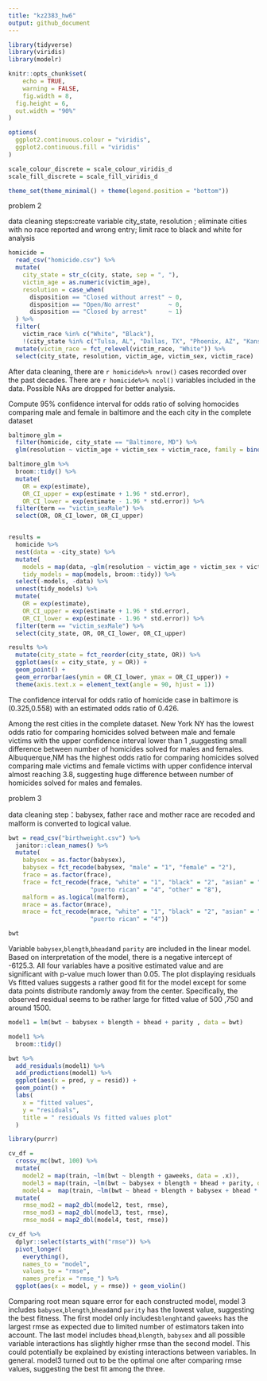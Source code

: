```yaml
---
title: "kz2383_hw6"
output: github_document
---
```


```r
library(tidyverse)
library(viridis)
library(modelr)

knitr::opts_chunk$set(
	echo = TRUE,
	warning = FALSE,
	fig.width = 8, 
  fig.height = 6,
  out.width = "90%"
)

options(
  ggplot2.continuous.colour = "viridis",
  ggplot2.continuous.fill = "viridis"
)

scale_colour_discrete = scale_colour_viridis_d
scale_fill_discrete = scale_fill_viridis_d

theme_set(theme_minimal() + theme(legend.position = "bottom"))
```


problem 2

data cleaning steps:create variable city_state, resolution ; eliminate cities with no race reported and wrong entry; limit race to black and white for analysis
```r

homicide = 
  read_csv("homicide.csv") %>% 
  mutate(
    city_state = str_c(city, state, sep = ", "),
    victim_age = as.numeric(victim_age),
    resolution = case_when(
      disposition == "Closed without arrest" ~ 0,
      disposition == "Open/No arrest"        ~ 0,
      disposition == "Closed by arrest"      ~ 1)
  ) %>% 
  filter(
    victim_race %in% c("White", "Black"),
    !(city_state %in% c("Tulsa, AL", "Dallas, TX", "Phoenix, AZ", "Kansas City, MO"))) %>% 
  mutate(victim_race = fct_relevel(victim_race, "White")) %>% 
  select(city_state, resolution, victim_age, victim_sex, victim_race)


```


After data cleaning, there are  `r homicide%>% nrow()` cases recorded over the past decades. There are `r homicide%>% ncol()` variables included in the data. Possible NAs are dropped for better analysis. 


Compute 95% confidence interval for odds ratio of solving homocides comparing male and female in  baltimore and the each city in the complete dataset

```r

baltimore_glm = 
  filter(homicide, city_state == "Baltimore, MD") %>% 
  glm(resolution ~ victim_age + victim_sex + victim_race, family = binomial(), data = .)

baltimore_glm %>% 
  broom::tidy() %>% 
  mutate(
    OR = exp(estimate), 
    OR_CI_upper = exp(estimate + 1.96 * std.error),
    OR_CI_lower = exp(estimate - 1.96 * std.error)) %>% 
  filter(term == "victim_sexMale") %>% 
  select(OR, OR_CI_lower, OR_CI_upper)


results = 
  homicide %>% 
  nest(data = -city_state) %>% 
  mutate(
    models = map(data, ~glm(resolution ~ victim_age + victim_sex + victim_race, family = binomial(), data = .x)),
    tidy_models = map(models, broom::tidy)) %>% 
  select(-models, -data) %>% 
  unnest(tidy_models) %>% 
  mutate(
    OR = exp(estimate), 
    OR_CI_upper = exp(estimate + 1.96 * std.error),
    OR_CI_lower = exp(estimate - 1.96 * std.error)) %>% 
  filter(term == "victim_sexMale") %>% 
  select(city_state, OR, OR_CI_lower, OR_CI_upper)

results %>% 
  mutate(city_state = fct_reorder(city_state, OR)) %>% 
  ggplot(aes(x = city_state, y = OR)) + 
  geom_point() + 
  geom_errorbar(aes(ymin = OR_CI_lower, ymax = OR_CI_upper)) + 
  theme(axis.text.x = element_text(angle = 90, hjust = 1))
```


The confidence interval for odds ratio of homicide case in baltimore is (0.325,0.558) with an estimated odds ratio of 0.426. 

Among the rest cities in the complete dataset. New York NY has the lowest odds ratio for comparing homicides solved between male and female victims with the upper confidence interval lower than 1 ,suggesting small difference between number of homicides solved for males and females. Albuquerque,NM has the highest odds ratio for comparing homicides solved comparing male victims and female victims with upper confidence interval almost reaching 3.8, suggesting huge difference between number of homicides solved for males and females. 







problem 3


data cleaning step：babysex, father race and mother race are recoded and malform is converted to logical value. 
```r

bwt = read_csv("birthweight.csv") %>% 
  janitor::clean_names() %>%
  mutate(
    babysex = as.factor(babysex),
    babysex = fct_recode(babysex, "male" = "1", "female" = "2"),
    frace = as.factor(frace),
    frace = fct_recode(frace, "white" = "1", "black" = "2", "asian" = "3", 
                       "puerto rican" = "4", "other" = "8"),
    malform = as.logical(malform),
    mrace = as.factor(mrace),
    mrace = fct_recode(mrace, "white" = "1", "black" = "2", "asian" = "3", 
                       "puerto rican" = "4"))

bwt
```
Variable `babysex`,`blength`,`bhead`and `parity` are included in the linear model. Based on interpretation of the model, there is a negative intercept of -6125.3. All four variables have a positive estimated value and are significant with p-value much lower than 0.05. The plot displaying residuals Vs fitted values suggests a rather good fit for the model except for some data points distribute randomly away from the center. Specifically, the observed residual seems to be rather large for fitted value of 500 ,750 and around 1500.



```r
model1 = lm(bwt ~ babysex + blength + bhead + parity , data = bwt)

model1 %>% 
  broom::tidy()

bwt %>%
  add_residuals(model1) %>%
  add_predictions(model1) %>%
  ggplot(aes(x = pred, y = resid)) + 
  geom_point() + 
  labs(
    x = "fitted values",
    y = "residuals",
    title = " residuals Vs fitted values plot"
  )
```
```r

library(purrr)

cv_df = 
  crossv_mc(bwt, 100) %>% 
  mutate(
    model2 = map(train, ~lm(bwt ~ blength + gaweeks, data = .x)),
    model3 = map(train, ~lm(bwt ~ babysex + blength + bhead + parity, data = .x)),
    model4 =  map(train, ~lm(bwt ~ bhead + blength + babysex + bhead * blength + bhead * babysex+ babysex * blength+ bhead * blength * babysex, data = .x))) %>% 
  mutate(
    rmse_mod2 = map2_dbl(model2, test, rmse),
    rmse_mod3 = map2_dbl(model3, test, rmse),
    rmse_mod4 = map2_dbl(model4, test, rmse)) 

cv_df %>% 
  dplyr::select(starts_with("rmse")) %>% 
  pivot_longer(
    everything(),
    names_to = "model", 
    values_to = "rmse",
    names_prefix = "rmse_") %>% 
  ggplot(aes(x = model, y = rmse)) + geom_violin()
```
Comparing root mean square error for each constructed model, model 3 includes `babysex`,`blength`,`bhead`and `parity` has the lowest value, suggesting the best fitness. The first model only includes`blenght`and `gaweeks` has the largest rmse as expected due to limited number of estimators taken into account. The last model includes `bhead`,`blength`, `babysex` and all possible variable interactions has slightly higher rmse than the second model. This could potentially be explained by existing interactions between variables. In general. model3 turned out to be the optimal one after comparing rmse values, suggesting the best fit among the three. 
